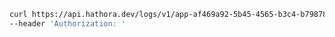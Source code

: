 ```bash Example Request
curl https://api.hathora.dev/logs/v1/app-af469a92-5b45-4565-b3c4-b79878de67d2/all?follow=false&tailLines=100 \
--header 'Authorization: '
```
